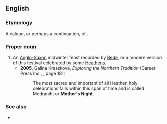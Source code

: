 ==English==

===Etymology===
A calque, or perhaps a continuation, of {{der|en|ang|Mōdraniht}}.

===Proper noun===
{{en-proper noun|head=[[mother|Mother]]'s [[night|Night]]}}

# An [[Anglo-Saxon]] midwinter feast recorded by [[w:Bede|Bede]], or a modern version of this festival celebrated by some [[Heathen]]s.
#* '''2005''', Galina Krasskova, ''Exploring the Northern Tradition'' (Career Press Inc., {{ISBN|1-56414-791-6}}, page 181:
#*: The most sacred and important of all Heathen holy celebrations falls within this span of time and is called Modraniht or '''Mother's Night'''.

===See also===
* {{l|en|Ancestor Night}}